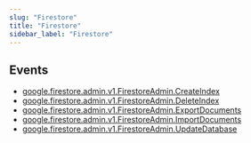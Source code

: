 ```yaml
---
slug: "Firestore"
title: "Firestore"
sidebar_label: "Firestore"
---
```


## Events

- [google.firestore.admin.v1.FirestoreAdmin.CreateIndex](/gcp/threats/firestore/rules/google.firestore.admin.v1.firestoreadmin.createindex)
- [google.firestore.admin.v1.FirestoreAdmin.DeleteIndex](/gcp/threats/firestore/rules/google.firestore.admin.v1.firestoreadmin.deleteindex)
- [google.firestore.admin.v1.FirestoreAdmin.ExportDocuments](/gcp/threats/firestore/rules/google.firestore.admin.v1.firestoreadmin.exportdocuments)
- [google.firestore.admin.v1.FirestoreAdmin.ImportDocuments](/gcp/threats/firestore/rules/google.firestore.admin.v1.firestoreadmin.importdocuments)
- [google.firestore.admin.v1.FirestoreAdmin.UpdateDatabase](/gcp/threats/firestore/rules/google.firestore.admin.v1.firestoreadmin.updatedatabase)
